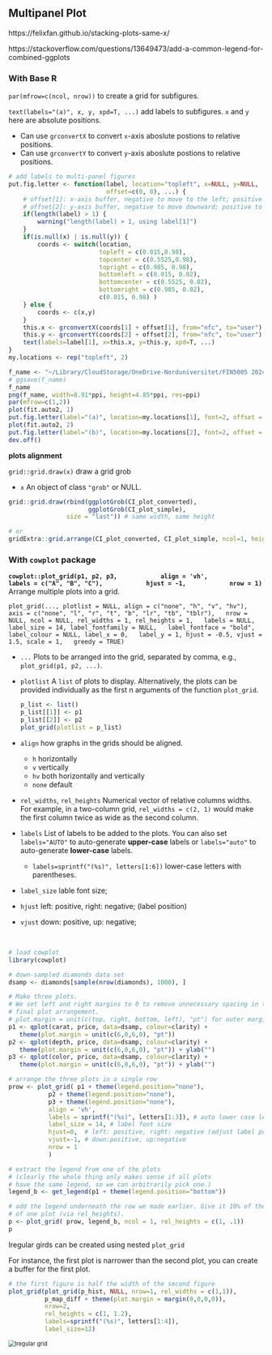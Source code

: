 ## Multipanel Plot {.unnumbered .unlisted}

https://felixfan.github.io/stacking-plots-same-x/

https://stackoverflow.com/questions/13649473/add-a-common-legend-for-combined-ggplots



### With Base R

`par(mfrow=c(ncol, nrow))`  to create a grid for subfigures.

`text(labels="(a)", x, y, xpd=T, ...)`  add labels to subfigures. `x` and `y` here are absolute positions. 

- Can use `grconvertX` to convert `x`-axis aboslute postions to relative positions.
- Can use `grconvertY` to convert `y`-axis aboslute postions to relative positions.

```r
# add labels to multi-panel figures
put.fig.letter <- function(label, location="topleft", x=NULL, y=NULL, 
                           offset=c(0, 0), ...) {
    # offset[1]: x-axis buffer, negative to move to the left; positive to move to the right
    # offset[2]: y-axis buffer, negative to move downward; positive to move upward
    if(length(label) > 1) {
        warning("length(label) > 1, using label[1]")
    }
    if(is.null(x) | is.null(y)) {
        coords <- switch(location,
                         topleft = c(0.015,0.98),
                         topcenter = c(0.5525,0.98),
                         topright = c(0.985, 0.98),
                         bottomleft = c(0.015, 0.02), 
                         bottomcenter = c(0.5525, 0.02), 
                         bottomright = c(0.985, 0.02),
                         c(0.015, 0.98) )
    } else {
        coords <- c(x,y)
    }
    this.x <- grconvertX(coords[1] + offset[1], from="nfc", to="user")
    this.y <- grconvertY(coords[2] + offset[2], from="nfc", to="user")
    text(labels=label[1], x=this.x, y=this.y, xpd=T, ...)
}
my.locations <- rep("topleft", 2)

f_name <- "~/Library/CloudStorage/OneDrive-Norduniversitet/FIN5005 2024Fall/OLS lab/images/diagnostic_plot3.png"
# ggsave(f_name)
f_name
png(f_name, width=8.91*ppi, height=4.85*ppi, res=ppi)
par(mfrow=c(1,2))
plot(fit.auto2, 1)
put.fig.letter(label="(a)", location=my.locations[1], font=2, offset = c(0.1, -0.1))
plot(fit.auto2, 2)
put.fig.letter(label="(b)", location=my.locations[2], font=2, offset = c(0.1, -0.1))
dev.off()
```





**plots alignment**

`grid::grid.draw(x)` 	draw a grid grob

-   `x` 	 An object of class `"grob"` or NULL.

```R
grid::grid.draw(rbind(ggplotGrob(CI_plot_converted), 
                      ggplotGrob(CI_plot_simple), 
                size = "last")) # same width, same height

# or
gridExtra::grid.arrange(CI_plot_converted, CI_plot_simple, ncol=1, heights = c(0.8, 1))
```



### With `cowplot` package

**`cowplot::plot_grid(p1, p2, p3,
           align = 'vh',
           labels = c("A", "B", "C"),
           hjust = -1,
           nrow = 1)`** Arrange multiple plots into a grid.



`plot_grid(..., plotlist = NULL, align = c("none", "h", "v", "hv"),
  axis = c("none", "l", "r", "t", "b", "lr", "tb", "tblr"),
  nrow = NULL, ncol = NULL, rel_widths = 1, rel_heights = 1,
  labels = NULL, label_size = 14, label_fontfamily = NULL,
  label_fontface = "bold", label_colour = NULL, label_x = 0,
  label_y = 1, hjust = -0.5, vjust = 1.5, scale = 1,
  greedy = TRUE)`

- `...` 	Plots to be arranged into the grid, separated by comma, e.g., `plot_grid(p1, p2, ...)`.

- `plotlist`   A `list` of plots to display. Alternatively, the plots can be provided individually as the first n arguments of the function `plot_grid`.

  ```r
  p_list <- list()
  p_list[[1]] <- p1
  p_list[[2]] <- p2
  plot_grid(plotlist = p_list)
  ```

- `align`     how graphs in the grids should be aligned.

  - `h`    horizontally
  - `v`    vertically 
  - `hv`   both horizontally and vertically 
  - `none` default

- `rel_widths`, `rel_heights`   Numerical vector of relative columns widths. For example, in a two-column grid, `rel_widths = c(2, 1)` would make the first column twice as wide as the second column.

- `labels`   List of labels to be added to the plots. You can also set `labels="AUTO"` to auto-generate **upper-case** labels or `labels="auto"` to auto-generate **lower-case** labels.

  - `labels=sprintf("(%s)", letters[1:6])`   lower-case letters with parentheses.

- <span style="color:#008B45'">`label_size`</span>     lable font size;

- <span style="color:#008B45'">`hjust`</span>     left: positive, right: negative; (label position)

- `vjust`     down: positive, up: negative;

  ​    

```R
# load cowplot
library(cowplot)

# down-sampled diamonds data set
dsamp <- diamonds[sample(nrow(diamonds), 1000), ]

# Make three plots.
# We set left and right margins to 0 to remove unnecessary spacing in the
# final plot arrangement.
# plot.margin = unit(c(top, right, bottom, left), "pt") for outer margins of plotting area
p1 <- qplot(carat, price, data=dsamp, colour=clarity) +
   theme(plot.margin = unit(c(6,0,6,0), "pt"))
p2 <- qplot(depth, price, data=dsamp, colour=clarity) +
   theme(plot.margin = unit(c(6,0,6,0), "pt")) + ylab("")
p3 <- qplot(color, price, data=dsamp, colour=clarity) +
   theme(plot.margin = unit(c(6,0,6,0), "pt")) + ylab("")

# arrange the three plots in a single row
prow <- plot_grid( p1 + theme(legend.position="none"),
           p2 + theme(legend.position="none"),
           p3 + theme(legend.position="none"),
           align = 'vh',
           labels = sprintf("(%s)", letters[1:3]), # auto lower case letter for labels
           label_size = 14, # label font size
           hjust=0,  # left: positive, right: negative (adjust label position)
           vjust=-1, # down:positive, up:negative
           nrow = 1
           )

# extract the legend from one of the plots
# (clearly the whole thing only makes sense if all plots
# have the same legend, so we can arbitrarily pick one.)
legend_b <- get_legend(p1 + theme(legend.position="bottom"))

# add the legend underneath the row we made earlier. Give it 10% of the height
# of one plot (via rel_heights).
p <- plot_grid( prow, legend_b, ncol = 1, rel_heights = c(1, .1))
p
```

Iregular girds can be created using nested `plot_grid`

For instance, the first plot is narrower than the second plot, you can create a buffer for the first plot.

```r
# the first figure is half the width of the second figure
plot_grid(plot_grid(p_hist, NULL, nrow=1, rel_widths = c(1,1)),
          p_map_diff + theme(plot.margin = margin(0,0,0,0)),
          nrow=2,
          rel_heights = c(1, 1.2),
          labels=sprintf("(%s)", letters[1:4]), 
          label_size=12)
```

<img src="https://drive.google.com/thumbnail?id=1VflWZmC0mH8bbZSMR8Yt18gAev1uGRFN&sz=w1000" alt="Iregular grid" style="display: block; margin-right: auto; margin-left: auto; zoom:80%;" />

